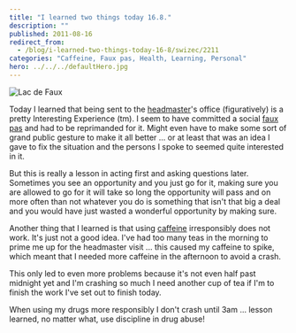 ```yaml
---
title: "I learned two things today 16.8."
description: ""
published: 2011-08-16
redirect_from:
  - /blog/i-learned-two-things-today-16-8/swizec/2211
categories: "Caffeine, Faux pas, Health, Learning, Personal"
hero: ../../../defaultHero.jpg
---
```


![Lac de Faux](https://swizec.com/wp-content/uploads/2011/08/300px-Lac_de_Faux2.jpg "Lac de Faux")

Today I learned that being sent to the [headmaster](http://en.wikipedia.org/wiki/Head_teacher "Head teacher")'s office (figuratively) is a pretty Interesting Experience (tm). I seem to have committed a social [faux pas](http://en.wikipedia.org/wiki/Faux_pas "Faux pas") and had to be reprimanded for it. Might even have to make some sort of grand public gesture to make it all better ... or at least that was an idea I gave to fix the situation and the persons I spoke to seemed quite interested in it.

But this is really a lesson in acting first and asking questions later. Sometimes you see an opportunity and you just go for it, making sure you are allowed to go for it will take so long the opportunity will pass and on more often than not whatever you do is something that isn't that big a deal and you would have just wasted a wonderful opportunity by making sure.

Another thing that I learned is that using [caffeine](http://en.wikipedia.org/wiki/Caffeine "Caffeine") irresponsibly does not work. It's just not a good idea. I've had too many teas in the morning to prime me up for the headmaster visit ... this caused my caffeine to spike, which meant that I needed more caffeine in the afternoon to avoid a crash.

This only led to even more problems because it's not even half past midnight yet and I'm crashing so much I need another cup of tea if I'm to finish the work I've set out to finish today.

When using my drugs more responsibly I don't crash until 3am ... lesson learned, no matter what, use discipline in drug abuse!

